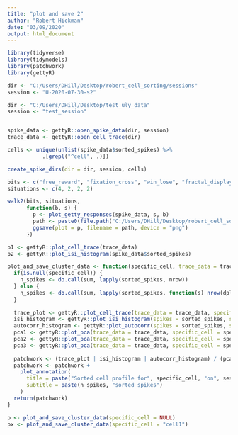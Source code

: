 ```yaml
---
title: "plot and save 2"
author: "Robert Hickman"
date: "03/09/2020"
output: html_document
---
```


```r
library(tidyverse)
library(tidymodels)
library(patchwork)
library(gettyR)

```

```r
dir <- "C:/Users/DHill/Desktop/robert_cell_sorting/sessions"
session <- "U-2020-07-30-s2"

dir <- "C:/Users/DHill/Desktop/test_uly_data"
session <- "test_session"


spike_data <- gettyR::open_spike_data(dir, session) 
trace_data <- gettyR::open_cell_trace(dir)

```

```r
cells <- unique(unlist(spike_data$sorted_spikes) %>%
           .[grepl("^cell", .)])

create_spike_dirs(dir = dir, session, cells)
```
```r
bits <- c("free_reward", "fixation_cross", "win_lose", "fractal_display")
situations <- c(4, 2, 2, 2)

walk2(bits, situations,
      function(b, s) {
        p <- plot_getty_responses(spike_data, s, b)
        path <- paste0(file.path("C:/Users/DHill/Desktop/robert_cell_sorting/sessions", session, "figures/unsorted_responses", b), ".png")
        ggsave(plot = p, filename = path, device = "png")
      })

```


```r
p1 <- gettyR::plot_cell_trace(trace_data)
p2 <- gettyR::plot_isi_histogram(spike_data$sorted_spikes)
```

```r
plot_and_save_cluster_data <- function(specific_cell, trace_data = trace_data, sorted_spikes = spike_data$sorted_spikes, session) {
  if(is.null(specific_cell)) {
    n_spikes <- do.call(sum, lapply(sorted_spikes, nrow))
  } else {
    n_spikes <- do.call(sum, lapply(sorted_spikes, function(s) nrow(dplyr::filter(s, cell == specific_cell))))
  }
  
  trace_plot <- gettyR::plot_cell_trace(trace_data = trace_data, specific_cell = specific_cell)
  isi_histogram <- gettyR::plot_isi_histogram(spikes = sorted_spikes, specific_cell = specific_cell)
  autocorr_histogram <- gettyR::plot_autocorr(spikes = sorted_spikes, specific_cell = specific_cell)
  pca1 <- gettyR::plot_pca(trace_data = trace_data, specific_cell = specific_cell, xaxis = "PC1", yaxis = "PC2")
  pca2 <- gettyR::plot_pca(trace_data = trace_data, specific_cell = specific_cell, xaxis = "PC1", yaxis = "PC3")
  pca3 <- gettyR::plot_pca(trace_data = trace_data, specific_cell = specific_cell, xaxis = "PC3", yaxis = "PC2")
  
  patchwork <- (trace_plot | isi_histogram | autocorr_histogram) / (pca1 | pca2 | pca3)
  patchwork <- patchwork + 
    plot_annotation(
      title = paste("Sorted cell profile for", specific_cell, "on", session),
      subtitle = paste(n_spikes, "sorted spikes")
    )
  return(patchwork)
}

p <- plot_and_save_cluster_data(specific_cell = NULL)
px <- plot_and_save_cluster_data(specific_cell = "cell1")
```


